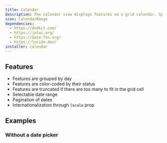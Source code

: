 ```yaml
---
title: Calendar
description: The calendar view displays features on a grid calendar. Specifically it shows the end date of each feature, and groups features by day.
icon: CalendarRange
dependencies:
  - https://dndkit.com/
  - https://jotai.org/
  - https://date-fns.org/
  - https://lucide.dev/
installer: calendar
---
```


## Features

- Features are grouped by day
- Features are color-coded by their status
- Features are truncated if there are too many to fit in the grid cell
- Selectable date range
- Pagination of dates
- Internationalization through `locale` prop

## Examples

### Without a date picker

<Preview path="calendar-headless" />

